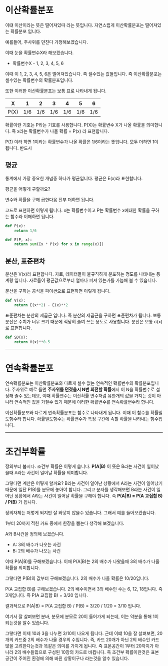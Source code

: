 # 이산확률분포
이떄 이산이라는 뜻은 떨어져있따 라는 뜻입니다. 자연스럽게 이산확률분포는 떨어져있는 확률분포 입니다.

예를들어, 주사위를 던진다 가정해보겠습니다.

이때 눈을 확률변수X라 해보겠습니다.

* 확률변수X - 1, 2, 3, 4, 5, 6

이때 이 1, 2, 3, 4, 5, 6은 떨어져있습니다. 즉 셀수있는 값들입니다. 즉 이산확률분포는 셀수있는 확률변수의 확률분포입니다.

또한 이러한 이산확률분포는 보통 표로 나타내게 됩니다.

| X | 1 | 2 | 3 | 4 | 5 | 6 |
|---|---|---|---|---|---|---|
| P(X) | 1/6 | 1/6 | 1/6 | 1/6 | 1/6 | 1/6 |

확률이란 기호는 P라는 기호를 사용합니다. P(X)는 확률변수 X가 나올 확률을 의미합니다. 즉 x라는 확률변수가 나올 확률 = P(x) 라 표현합니다.

P(1) 이라 하면 1이라는 확률변수가 나올 확률은 1/6이라는 뜻입니다. 모두 더하면 1이 됩니다. 반드시

## 평균
통계에서 가장 중요한 개념중 하나가 평균입니다. 평균은 E(x)라 표현합니다.

평균을 어떻게 구할까요?

변수와 확률을 구해 곱한다음 전부 더하면 됩니다.

코드로 표현하면 이렇게 됩니다. x는 확률변수이고 P는 확률변수 x에대한 확률을 구하는 함수라 이해하면 됩니다.

```python
def P(x):
    return 1/6

def E(P, x):
    return sum([x * P(x) for x in range(x)])
```

## 분산, 표준편차
분산은 V(x)라 표현합니다. 자료, 데이터들이 불규칙하게 분포하는 정도를 나태내는 통계량 입니다. 자료들이 평균값으로부터 얼마나 퍼져 있는가를 가늠해 볼 수 있습니다.

분산을 구하는 공식을 파이썬으로 표현하면 이렇게 됩니다.

```python
def V(x):
    return E(x**2) - E(x)**2
```

표준편차는 분산의 제곱근 입니다. 즉 분산의 제곱근을 구하면 표준편차가 됩니다. 보통 분산은 수치가 너무 크기 때문에 적당히 줄여 쓰는 용도로 사용합니다. 분산은 보통 σ(x)로 표현합니다.

```python
def SD(x):
    return V(x)**0.5
```

***

# 연속확률분포
연속확률분포는 이산확률분포와 다르게 셀수 없는 연속적인 확률변수의 확률분포입니다. 주사위로 예로 들면 **주사위를 던졌을시 N번 회전할 확률**에서 이 N을 확률변수로 설정해 줄수 있는데요, 이때 확률변수는 이산확률 변수처럼 유한개의 값을 가지는 것이 아니라 연속적인 값을 가질수 있기 때문에 이러한 확률변수를 연속확률변수라 합니다.

이산확률분포와 다르게 연속확률분포는 함수로 나타내게 됩니다. 이때 이 함수를 확률밀도함수라 합니다. 확률밀도함수는 확률변수가 특정 구간에 속할 확률을 나타내는 함수입니다.


***

# 조건부확률
정의부터 봅시다. 조건부 확률은 이렇게 씁니다. **P(A|B)** 이 뜻은 B라는 사건이 일어났을때 A라는 사건이 일어날 확률을 의미합니다.

그렇다면 계산은 어떻게 할까요? B라는 사건이 일어난 상황에서 A라는 사건이 일어났기 때문에 일단 P(B)를 분모에 놓아야 합니다. 그리고 분자를 생각해보면 B라는 사건이 일어난 상황에서 A라는 사건이 일어날 확률을 구해야 합니다. 즉 **P(A|B) = P(A 교집합 B) / P(B)** 가 됩니다.

정의자체는 저렇게 되지만 잘 와닿지 않을수 있습니다. 그래서 예를 들어보겠습니다.

1부터 20까지 적힌 카드 중에서 한장을 뽑는다 생각해 보겠습니다.

A와 B사건을 정의해 보겠습니다.

* A: 3의 배수가 나오는 사건
* B: 2의 배수가 나오는 사건

이때 P(A|B)를 구해보겠습니다. 이때 P(A|B)는 2의 배수가 나왔을때 3의 배수가 나올 확률을 의미합니다.

그렇다면 P(B)의 값부터 구해보겠습니다. 2의 배수가 나올 확률은 10/20입니다.

P(A 교집합 B)를 구해보겠습니다. 2의 배수이면서 3의 배수인 수는 6, 12, 18입니다. 즉 3개입니다. 즉 P(A 교집합 B) = 3/20 입니다.

결과적으로 P(A|B) = P(A 교집합 B) / P(B) = 3/20 / 1/20 = 3/10 입니다.

여기서 잘 살펴보면 분바, 분모에 분모로 20이 들어가게 되는데, 이는 약분을 통해 1이 되는것을 알수 있습니다.

그렇다면 이제 10과 3을 나누면 3/10이 나오게 됩니다. 근데 이떄 10을 잘 살펴보면, 20개의 카드중 2의 배수가 나올 경우의 수입니다. 즉, 카드 20개가 아닌 2의 배수인 카드많을 고려한다는것과 똑같은 의미를 가지게 됩니다. 즉 표본공간이 1부터 20까지가 아니라 2의 배수들많으로 구성된 10장의 카드로 바뀝니다. 즉 조건부 확률이란것은 표본공간이 주어진 환경에 의해 바뀐 상황이구나 라는것을 알수 있습니다.







